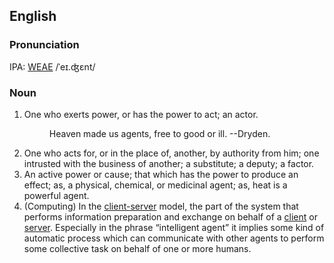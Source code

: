 ==English==
===Pronunciation===
IPA: [[WEAE]] /ˈeɪ.ʤɛnt/

===Noun===
# One who exerts power, or has the power to act; an actor.
#:    Heaven made us agents, free to good or ill. --Dryden.
# One who acts for, or in the place of, another, by authority from him; one intrusted with the business of another; a substitute; a deputy; a factor.
# An active power or cause; that which has the power to produce an effect; as, a physical, chemical, or medicinal agent; as, heat is a powerful agent.
# (Computing)  In the [[client-server]] model, the part of the  system that performs information preparation and exchange on behalf of a [[client]] or [[server]]. Especially in the phrase  &ldquo;intelligent agent&rdquo; it implies some kind of automatic process  which can communicate with other agents to perform some  collective task on behalf of one or more humans.